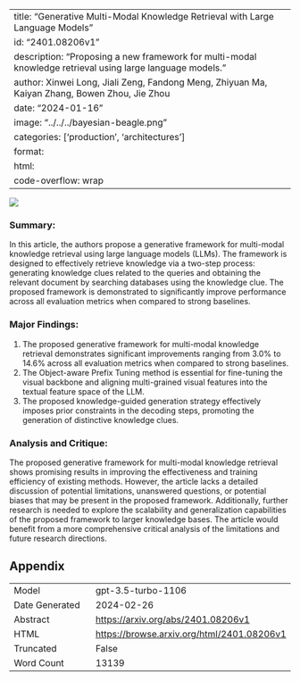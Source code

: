 
---
title: "Generative Multi-Modal Knowledge Retrieval with Large Language Models"
id: "2401.08206v1"
description: "Proposing a new framework for multi-modal knowledge retrieval using large language models."
author: Xinwei Long, Jiali Zeng, Fandong Meng, Zhiyuan Ma, Kaiyan Zhang, Bowen Zhou, Jie Zhou
date: "2024-01-16"
image: "../../../bayesian-beagle.png"
categories: ['production', 'architectures']
format:
  html:
    code-overflow: wrap
---

![](../../../bayesian-beagle.png)

### **Summary:**
In this article, the authors propose a generative framework for multi-modal knowledge retrieval using large language models (LLMs). The framework is designed to effectively retrieve knowledge via a two-step process: generating knowledge clues related to the queries and obtaining the relevant document by searching databases using the knowledge clue. The proposed framework is demonstrated to significantly improve performance across all evaluation metrics when compared to strong baselines.

### **Major Findings:**
1. The proposed generative framework for multi-modal knowledge retrieval demonstrates significant improvements ranging from 3.0% to 14.6% across all evaluation metrics when compared to strong baselines.
2. The Object-aware Prefix Tuning method is essential for fine-tuning the visual backbone and aligning multi-grained visual features into the textual feature space of the LLM.
3. The proposed knowledge-guided generation strategy effectively imposes prior constraints in the decoding steps, promoting the generation of distinctive knowledge clues.

### **Analysis and Critique:**
The proposed generative framework for multi-modal knowledge retrieval shows promising results in improving the effectiveness and training efficiency of existing methods. However, the article lacks a detailed discussion of potential limitations, unanswered questions, or potential biases that may be present in the proposed framework. Additionally, further research is needed to explore the scalability and generalization capabilities of the proposed framework to larger knowledge bases. The article would benefit from a more comprehensive critical analysis of the limitations and future research directions.

## Appendix

|          |          |
|----------|----------|
| Model     | gpt-3.5-turbo-1106       |
| Date Generated     | 2024-02-26       |
| Abstract | [https://arxiv.org/abs/2401.08206v1](https://arxiv.org/abs/2401.08206v1)        |
| HTML     | [https://browse.arxiv.org/html/2401.08206v1](https://browse.arxiv.org/html/2401.08206v1)       |
| Truncated       | False       |
| Word Count       | 13139       |